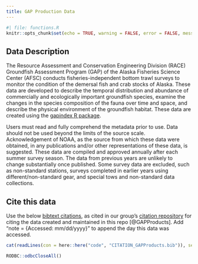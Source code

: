 ```yaml
---
title: GAP Production Data
---
```


```r
#| file: functions.R
knitr::opts_chunk$set(echo = TRUE, warning = FALSE, error = FALSE, message = FALSE, eval = TRUE, comment = FALSE)
```

## Data Description

The Resource Assessment and Conservation Engineering Division (RACE) Groundfish Assessment Program (GAP) of the Alaska Fisheries Science Center (AFSC) conducts fisheries-independent bottom trawl surveys to monitor the condition of the demersal fish and crab stocks of Alaska. These data are developed to describe the temporal distribution and abundance of commercially and ecologically important groundfish species, examine the changes in the species composition of the fauna over time and space, and describe the physical environment of the groundfish habitat. These data are created using the [gapindex R package](https://afsc-gap-products.github.io/gapindex/index.html). 

Users must read and fully comprehend the metadata prior to use. Data should not be used beyond the limits of the source scale. Acknowledgement of NOAA, as the source from which these data were obtained, in any publications and/or other representations of these data, is suggested. These data are compiled and approved annually after each summer survey season. The data from previous years are unlikely to change substantially once published. Some survey data are excluded, such as non-standard stations, surveys completed in earlier years using different/non-standard gear, and special tows and non-standard data collections.

## Cite this data

Use the below [bibtext citations](`r paste0(link_repo, "/blob/main/code/CITATION_GAPProducts.bib")`), as cited in our group's [citation repository](https://github.com/afsc-gap-products/citations/blob/main/cite/bibliography.bib) for citing the data created and maintained in this repo [@GAPProducts]. Add "note = {Accessed: mm/dd/yyyy}" to append the day this data was accessed. 

```r
cat(readLines(con = here::here("code", "CITATION_GAPProducts.bib")), sep = "\n") 
```

```r
RODBC::odbcCloseAll()
```

